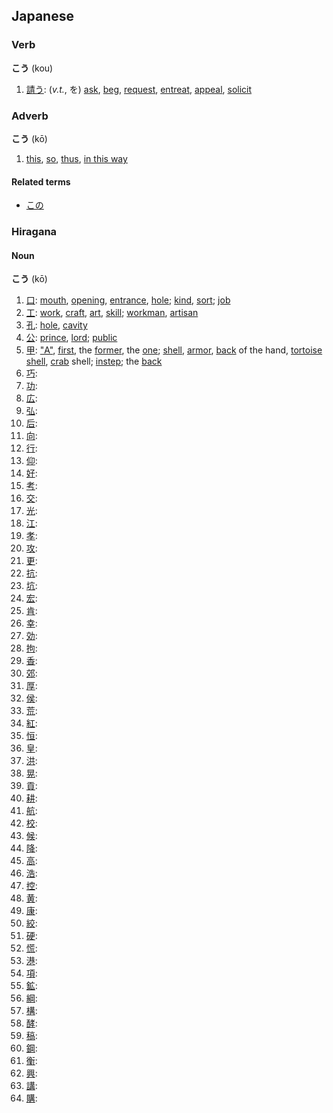 == Japanese ==
===Verb===
'''こう''' (kou)

# [[請う]]: (''v.t.'', を) [[ask]], [[beg]], [[request]], [[entreat]], [[appeal]], [[solicit]]

===Adverb===
'''こう''' (kō)

# [[this]], [[so]], [[thus]], [[in this way]]

====Related terms====
*[[この]]

===Hiragana===
====Noun====
'''こう''' (kō)

# [[口]]: [[mouth]], [[opening]], [[entrance]], [[hole]]; [[kind]], [[sort]]; [[job]]
# [[工]]: [[work]], [[craft]], [[art]], [[skill]]; [[workman]], [[artisan]]
# [[孔]]: [[hole]], [[cavity]]
# [[公]]: [[prince]], [[lord]]; [[public]]
# [[甲]]: [["A"]], [[first]], the [[former]], the [[one]]; [[shell]], [[armor]], [[back]] of the hand, [[tortoise shell]], [[crab]] shell; [[instep]]; the [[back]]
# [[巧]]:
# [[功]]:
# [[広]]:
# [[弘]]:
# [[后]]:
# [[向]]:
# [[行]]:
# [[仰]]:
# [[好]]:
# [[考]]:
# [[交]]:
# [[光]]:
# [[江]]:
# [[孝]]:
# [[攻]]:
# [[更]]:
# [[抗]]:
# [[坑]]:
# [[宏]]:
# [[肯]]:
# [[幸]]:
# [[効]]:
# [[拘]]:
# [[香]]:
# [[郊]]:
# [[厚]]:
# [[侯]]:
# [[荒]]:
# [[紅]]:
# [[恒]]:
# [[皇]]:
# [[洪]]:
# [[晃]]:
# [[貢]]:
# [[耕]]:
# [[航]]:
# [[校]]:
# [[候]]:
# [[降]]:
# [[高]]:
# [[浩]]:
# [[控]]:
# [[黄]]:
# [[康]]:
# [[絞]]:
# [[硬]]:
# [[慌]]:
# [[港]]:
# [[項]]:
# [[鉱]]:
# [[綱]]:
# [[構]]:
# [[酵]]:
# [[稿]]:
# [[鋼]]:
# [[衡]]:
# [[興]]:
# [[講]]:
# [[購]]: